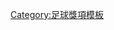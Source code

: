 {{Navbox
|name = 弗里茨·瓦尔特奖U19
|title=[[弗里茨·瓦尔特奖|-{zh-hans:弗里茨·瓦尔特;zh-hk:費斯·禾達;zh-tw:弗里茨·瓦爾特;}-奖（U19组）]]
|state = {{{state|autocollapse}}}
|listclass = hlist
|titlestyle = background:#FFD700
|group1style = background:#FFD700
|group2style = background:silver
|group3style = background:#cc9966
|belowstyle = background:#FFD700
|group1 = 金奖
|list1 =
* 2005：{{link-en|弗洛里安·穆勒 (1986年生足球运动员)|Florian Müller (footballer, born 1986)|-{zh-hans:穆勒;zh-hk:梅拿;zh-tw:穆勒;}-}}
* 2006：[[奇雲-派斯·保定|K·-{zh-hans:博阿滕;zh-hk:保定;zh-tw:博阿騰;}-]]
* 2007：[[貝尼迪克特·赫韋德斯|-{zh-hans:赫韦德斯;zh-hk:賀維迪斯;zh-tw:赫韋德斯;}-]]
* 2008：[[丹尼斯·迪克邁爾|-{zh-hans:迪克迈尔; zh-hk:迪克美亞; zh-tw:迪克邁爾;}-]]
* 2009：[[劉易斯·霍爾特比|-{zh-hans:霍尔特比;zh-hk:賀治比;zh-tw:霍爾特比;}-]]
* 2010：{{link-en|佩涅尔·姆拉帕|Peniel Mlapa|姆拉帕}}
* 2011：[[马克-安德烈·特尔施特根|-{zh-hans:特尔施特根;zh-hk:達史特根;zh-tw:特爾施特根}-]]
* 2012：[[安东尼奥·吕迪格|-{zh-hans:吕迪格;zh-hk:魯迪格;zh-tw:呂迪格}-]]
* 2013：[[马蒂亚斯·金特尔|-{zh-hans:金特尔;zh-hk:真達;zh-tw:金特}-]]
* 2014：[[尼克拉斯·施塔克|施塔克]]
* 2015：[[莊拿芬·泰希|-{zh-hans:塔;zh-hk:泰希;zh-tw:塔赫;}-]]
* 2016：[[本亚明·亨里克斯|-{zh-hans:亨里克斯;zh-hk:軒歷治斯;zh-tw:亨里克斯;}-]]
* 2017：[[沙利·奧斯簡|-{zh-hans:厄兹詹;zh-hk:奧斯簡;zh-tw:厄茲詹;}-]]
* 2018：[[凯·哈弗茨|-{zh-hans:哈弗茨;zh-hk:夏維斯;zh-tw:哈弗茨;}-]]
* 2019：[[尼古拉斯·屈恩|屈恩]]
* 2020：{{ld|诺亚·卡特巴赫|Noah Katterbach|卡特巴赫}}

|group2 = 银奖
|list2 = 
* 2005：[[曼努埃尔·诺伊尔|-{zh-hans:诺伊尔;zh-hk:紐亞;zh-tw:諾伊爾;}-]]
* 2006：{{link-en|罗伯特·弗莱瑟斯|Robert Fleßers|弗莱瑟斯}}
* 2007：{{link-en|曼努埃尔·康拉德|Manuel Konrad|康拉德}}
* 2008：[[弗洛里安·容維爾特|容维尔特]]
* 2009：{{link-en|康斯坦丁·劳施|Konstantin Rausch|劳施}}
* 2010：[[斯特凡·贝尔|贝尔]]
* 2011：{{link-en|马蒂亚斯·齐默曼 (1992年生足球运动员)|Matthias Zimmermann (footballer, born 1992)|齐默曼}}
* 2012：[[安德烈·霍夫曼 (足球运动员)|-{zh-cn:霍夫曼;zh-hk:荷夫曼;zh-tw:霍夫曼;}-]]
* 2013：[[揚尼克·格哈特|-{zh-hans:格哈特;zh-hk:謝赫特;zh-tw:格哈特;}-]]
* 2014：[[馬克斯·邁爾|-{zh-hans:M·迈尔;zh-hk:麥斯美亞;zh-hant:梅耶}-]]
* 2015：[[蒂莫·维尔纳|-{zh-hans:维尔纳;zh-hk:華拿;zh-hant:維爾納;}-]]
* 2016：[[菲利普·奥克斯|-{zh-hans:奥克斯;zh-hk:奧查斯;zh-tw:奧克斯;}-]]
* 2017：{{link-de|艾门·巴尔科克|Aymen Barkok|巴尔科克}} 
* 2018：[[阿尔内·迈尔|-{zh-hans:A·迈尔;zh-hk:艾尼美亞;zh-hant:邁爾;}-]]
* 2019：{{ld|约沙·法格诺曼|Josha Vagnoman|法格诺曼}}
* 2020：{{ld|凯文·埃勒斯|Kevin Ehlers|埃勒斯}}

|group3 = 铜奖
|list3 = 
* 2005：[[欧根·波兰斯基|-{zh-hans:波兰斯基; zh-hk:普蘭斯基;}-]]
* 2006：[[丹尼爾·阿德隆|-{zh-hans:阿德伦;zh-hk:艾隆;zh-tw:阿德隆;}-]]
* 2007：[[謝洛美·保定|J·-{zh-hans:博阿滕;zh-hk:保定;zh-tw:博阿騰;}-]]
* 2008：[[馬塞爾·里塞|-{zh-hans:里塞;zh-hk:懷斯;zh-tw:里塞;}-]]
* 2009：[[安德列·舒賀爾尼|-{zh-hans:许尔勒;zh-hk:舒賀爾尼;zh-tw:舒勒;zh-mo:舒卓尼;}-]]
* 2010：{{link-en|什尔温·拉贾巴利-法尔迪|Shervin Radjabali-Fardi|拉贾巴利-法尔迪}}
* 2011：[[凯文·福兰德|-{zh-hans:福兰德;zh-hk:禾蘭;zh-tw:福蘭德;}-]]
* 2012：[[派翠克·拉科夫斯基|拉科夫斯基]]
* 2013：[[多米尼克·科爾|-{zh-cn:科尔;zh-hk:哥亞;zh-tw:科爾;}-]]
* 2014：[[約書亞·基米希|-{zh-hans:基米希;zh-hk:甘美治;zh-tw:基米希;}-]]
* 2015：[[盧卡斯·克洛斯特曼|-{zh-hans:克洛斯特曼;zh-hk:高路斯達文;zh-tw:克洛斯特曼;}-]]
* 2016：[[马克西米利安·米特尔施泰特|-{zh-hans:米特尔施泰特;zh-hk:米圖斯達特;zh-tw:米特爾施泰特;}-]]
* 2017：{{link-en|格克汉·居尔|Gökhan Gül|居尔}}
* 2018：{{ld|曼尼埃尔·温茨海默|Manuel Wintzheimer|温茨海默}}
* 2019：{{ld|扬·奥雷尔·比塞克|Yann Aurel Bisseck|比塞克}}
* 2020：{{ld|弗雷德里克·耶克尔|Frederik Jäkel|耶克尔}}

|below = 
}}<noinclude>
{{collapsible option}}
[[Category:足球獎項模板]]
</noinclude>